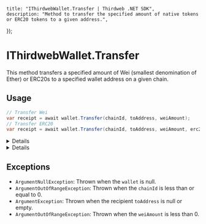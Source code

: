 

    title: "IThirdwebWallet.Transfer | Thirdweb .NET SDK",
    description: "Method to transfer the specified amount of native tokens or ERC20 tokens to a given address.",
});

# IThirdwebWallet.Transfer

This method transfers a specified amount of Wei (smallest denomination of Ether) or ERC20s to a specified wallet address on a given chain.

## Usage

```csharp
// Transfer Wei
var receipt = await wallet.Transfer(chainId, toAddress, weiAmount);
// Transfer ERC20
var receipt = await wallet.Transfer(chainId, toAddress, weiAmount, erc20ContractAddress);
```

<Details summary="Parameters">

### wallet (required)

An instance of `IThirdwebWallet`. This represents the wallet from which the Wei is being transferred.

### chainId (required)

The chain ID of the network on which the transfer is to occur.

### toAddress (required)

The address to which the Wei will be transferred.

### weiAmount (required)

The amount of Wei to transfer. It must be 0 or greater.

### erc20ContractAddress (optional)

The contract address of the ERC20 token to transfer. If not provided, the transfer will be in native tokens.

</Details>

<Details summary="Return Value">

### ThirdwebTransactionReceipt

The method returns a `ThirdwebTransactionReceipt` which contains details about the transaction.

</Details>

## Exceptions

- `ArgumentNullException`: Thrown when the `wallet` is null.
- `ArgumentOutOfRangeException`: Thrown when the `chainId` is less than or equal to 0.
- `ArgumentException`: Thrown when the recipient `toAddress` is null or empty.
- `ArgumentOutOfRangeException`: Thrown when the `weiAmount` is less than 0.

